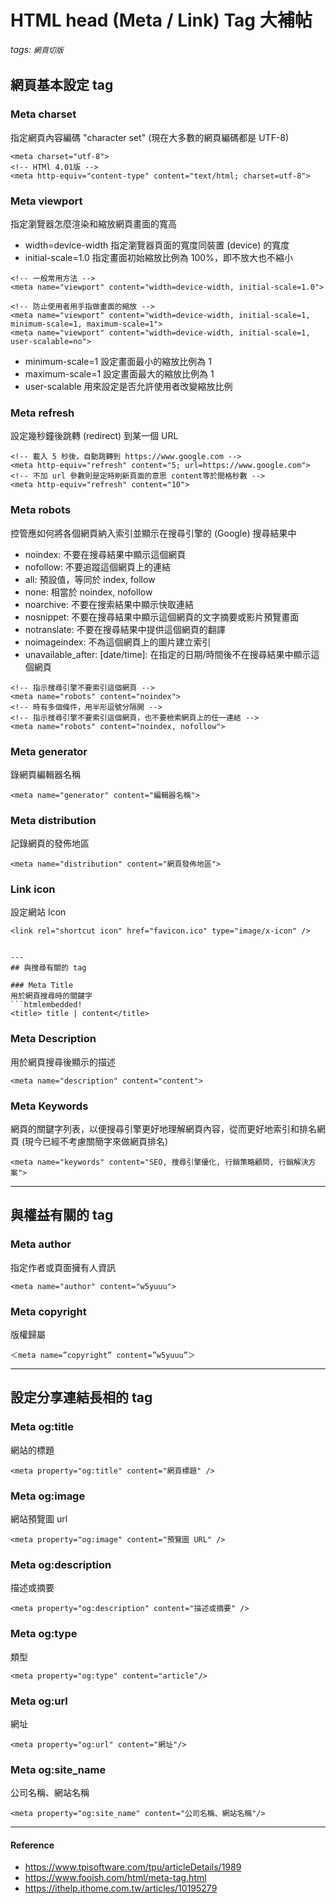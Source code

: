 # HTML head (Meta / Link) Tag 大補帖

###### tags: `網頁切版`

## 網頁基本設定 tag

### Meta charset

指定網頁內容編碼 "character set" (現在大多數的網頁編碼都是 UTF-8)

```htmlembedded!
<meta charset="utf-8">
<!-- HTMl 4.01版 -->
<meta http-equiv="content-type" content="text/html; charset=utf-8">
```

### Meta viewport

指定瀏覽器怎麼渲染和縮放網頁畫面的寬高

- width=device-width 指定瀏覽器頁面的寬度同裝置 (device) 的寬度
- initial-scale=1.0 指定畫面初始縮放比例為 100%，即不放大也不縮小

```htmlembedded!
<!-- 一般常用方法 -->
<meta name="viewport" content="width=device-width, initial-scale=1.0">

<!-- 防止使用者用手指做畫面的縮放 -->
<meta name="viewport" content="width=device-width, initial-scale=1, minimum-scale=1, maximum-scale=1">
<meta name="viewport" content="width=device-width, initial-scale=1, user-scalable=no">
```

- minimum-scale=1 設定畫面最小的縮放比例為 1
- maximum-scale=1 設定畫面最大的縮放比例為 1
- user-scalable 用來設定是否允許使用者改變縮放比例

### Meta refresh

設定幾秒鐘後跳轉 (redirect) 到某一個 URL

```htmlembedded!
<!-- 載入 5 秒後，自動跳轉到 https://www.google.com -->
<meta http-equiv="refresh" content="5; url=https://www.google.com">
<!-- 不加 url 參數則是定時刷新頁面的意思 content等於間格秒數 -->
<meta http-equiv="refresh" content="10">
```

### Meta robots

控管應如何將各個網頁納入索引並顯示在搜尋引擎的 (Google) 搜尋結果中

- noindex: 不要在搜尋結果中顯示這個網頁
- nofollow: 不要追蹤這個網頁上的連結
- all: 預設值，等同於 index, follow
- none: 相當於 noindex, nofollow
- noarchive: 不要在搜索結果中顯示快取連結
- nosnippet: 不要在搜尋結果中顯示這個網頁的文字摘要或影片預覽畫面
- notranslate: 不要在搜尋結果中提供這個網頁的翻譯
- noimageindex: 不為這個網頁上的圖片建立索引
- unavailable_after: [date/time]: 在指定的日期/時間後不在搜尋結果中顯示這個網頁

```htmlembedded!
<!-- 指示搜尋引擎不要索引這個網頁 -->
<meta name="robots" content="noindex">
<!-- 時有多個條件，用半形逗號分隔開 -->
<!-- 指示搜尋引擎不要索引這個網頁，也不要檢索網頁上的任一連結 -->
<meta name="robots" content="noindex, nofollow">
```

### Meta generator

錄網頁編輯器名稱

```htmlembedded!
<meta name="generator" content="編輯器名稱">
```

### Meta distribution

記錄網頁的發佈地區

```htmlembedded!
<meta name="distribution" content="網頁發佈地區">
```

### Link icon

設定網站 Icon

````htmlembedded!
<link rel="shortcut icon" href="favicon.ico" type="image/x-icon" />


---
## 與搜尋有關的 tag

### Meta Title
用於網頁搜尋時的關鍵字
```htmlembedded!
<title> title | content</title>
````

### Meta Description

用於網頁搜尋後顯示的描述

```htmlembedded!
<meta name="description" content="content">
```

### Meta Keywords

網頁的關鍵字列表，以便搜尋引擎更好地理解網頁內容，從而更好地索引和排名網頁
(現今已經不考慮關簡字來做網頁排名)

```htmlembedded!
<meta name="keywords" content="SEO, 搜尋引擎優化, 行銷策略顧問, 行銷解決方案">
```

---

## 與權益有關的 tag

### Meta author

指定作者或頁面擁有人資訊

```htmlembedded!
<meta name="author" content="w5yuuu">
```

### Meta copyright

版權歸屬

```htmlembedded!
＜meta name=”copyright” content=”w5yuuu”＞
```

---

## 設定分享連結長相的 tag

### Meta og:title

網站的標題

```htmlembedded!
<meta property="og:title" content="網頁標題" />
```

### Meta og:image

網站預覽圖 url

```htmlembedded!
<meta property="og:image" content="預覽圖 URL" />
```

### Meta og:description

描述或摘要

```htmlembedded!
<meta property="og:description" content="描述或摘要" />
```

### Meta og:type

類型

```htmlembedded!
<meta property="og:type" content="article"/>
```

### Meta og:url

網址

```htmlembedded!
<meta property="og:url" content="網址"/>
```

### Meta og:site_name

公司名稱、網站名稱

```htmlembedded!
<meta property="og:site_name" content="公司名稱、網站名稱"/>
```

---

#### Reference

- https://www.tpisoftware.com/tpu/articleDetails/1989
- https://www.fooish.com/html/meta-tag.html
- https://ithelp.ithome.com.tw/articles/10195279
